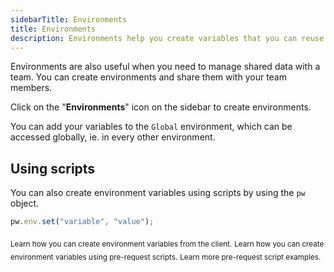 ```yaml
---
sidebarTitle: Environments
title: Environments
description: Environments help you create variables that you can reuse in requests and scripts.
---
```


Environments are also useful when you need to manage shared data with a team. You can create environments and share them with your team members.

Click on the "**Environments**" icon on the sidebar to create environments.

<Tip>You can add your variables to the `Global` environment, which can be accessed globally, ie. in every other environment.</Tip>

## Using scripts

You can also create environment variables using scripts by using the `pw` object.

```javascript
pw.env.set("variable", "value");
```

<CardGroup cols={1}>
  <Card title="Creating environment variables from client" iconType="light" icon="circle-arrow-right" href="/documentation/getting-started/rest/environment-variables">
    <sub>Learn how you can create environment variables from the client.</sub>
  </Card>
  <Card title="Creating environment variables using scripts" iconType="light" icon="circle-arrow-right" href="/documentation/getting-started/rest/pre-request-scripts#setting-environment-variables">
    <sub>Learn how you can create environment variables using pre-request scripts.</sub>
  </Card>
  <Card title="Read more pre-request script examples" iconType="light" icon="circle-arrow-right" href="/documentation/getting-started/rest/pre-request-scripts#examples">
    <sub>Learn more pre-request script examples.</sub>
  </Card>
</CardGroup>
